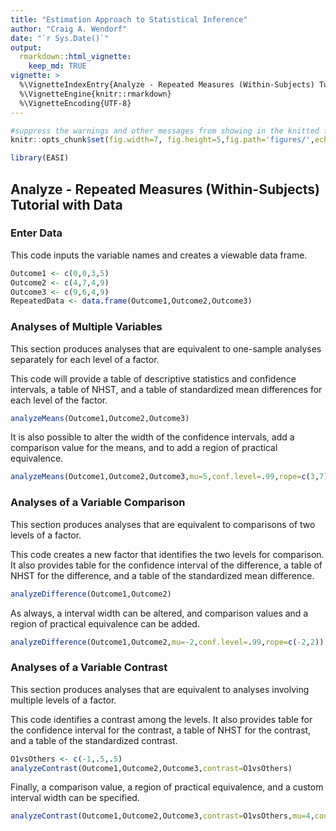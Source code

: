 ```yaml
---
title: "Estimation Approach to Statistical Inference"
author: "Craig A. Wendorf"
date: "`r Sys.Date()`"
output: 
  rmarkdown::html_vignette:
    keep_md: TRUE
vignette: >
  %\VignetteIndexEntry{Analyze - Repeated Measures (Within-Subjects) Tutorial with Data}
  %\VignetteEngine{knitr::rmarkdown}
  %\VignetteEncoding{UTF-8}
---
```


```r
#suppress the warnings and other messages from showing in the knitted file.
knitr::opts_chunk$set(fig.width=7, fig.height=5,fig.path='figures/',echo=TRUE,warning=FALSE,message=FALSE)
```

```r
library(EASI)
```

## Analyze - Repeated Measures (Within-Subjects) Tutorial with Data

### Enter Data

This code inputs the variable names and creates a viewable data frame.

```r
Outcome1 <- c(0,0,3,5)
Outcome2 <- c(4,7,4,9)
Outcome3 <- c(9,6,4,9)
RepeatedData <- data.frame(Outcome1,Outcome2,Outcome3)
```

### Analyses of Multiple Variables

This section produces analyses that are equivalent to one-sample analyses separately for each level of a factor.

This code will provide a table of descriptive statistics and confidence intervals, a table of NHST, and a table of standardized mean differences for each level of the factor.

```r
analyzeMeans(Outcome1,Outcome2,Outcome3)
```

It is also possible to alter the width of the confidence intervals, add a comparison value for the means, and to add a region of practical equivalence.

```r
analyzeMeans(Outcome1,Outcome2,Outcome3,mu=5,conf.level=.99,rope=c(3,7))
```

### Analyses of a Variable Comparison

This section produces analyses that are equivalent to comparisons of two levels of a factor.

This code creates a new factor that identifies the two levels for comparison. It also provides table for the confidence interval of the difference, a table of NHST for the difference, and a table of the standardized mean difference.

```r
analyzeDifference(Outcome1,Outcome2)
```

As always, a interval width can be altered, and comparison values and a region of practical equivalence can be added.

```r
analyzeDifference(Outcome1,Outcome2,mu=-2,conf.level=.99,rope=c(-2,2))
```

### Analyses of a Variable Contrast

This section produces analyses that are equivalent to analyses involving multiple levels of a factor.

This code identifies a contrast among the levels. It also provides table for the confidence interval for the contrast, a table of NHST for the contrast, and a table of the standardized contrast.

```r
O1vsOthers <- c(-1,.5,.5)
analyzeContrast(Outcome1,Outcome2,Outcome3,contrast=O1vsOthers)
```

Finally, a comparison value, a region of practical equivalence, and a custom interval width can be specified.

```r
analyzeContrast(Outcome1,Outcome2,Outcome3,contrast=O1vsOthers,mu=4,conf.level=.99,rope=c(-2,2))
```
